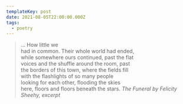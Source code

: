 ```yaml
---
templateKey: post
date: 2021-08-05T22:00:00.000Z
tags:
  - poetry
---
```

> ... How little we<br/>
> had in common. Their whole world had ended,<br/>
> while somewhere ours continued, past the flat<br/>
> voices and the shuffle around the room, past<br/>
> the borders of this town, where the fields fill<br/>
> with the flashlights of so many people<br/>
> looking for each other, flooding the skies<br/>
> here, floors and floors beneath the stars.
> <cite>The Funeral by Felicity Sheehy, excerpt</cite>